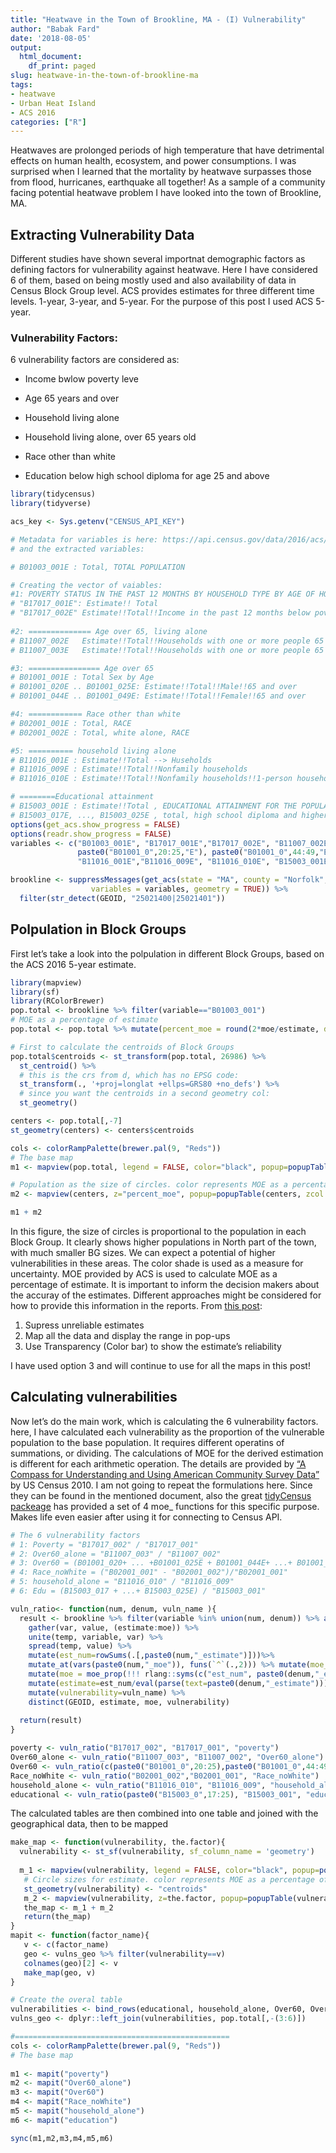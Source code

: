 ```yaml
---
title: "Heatwave in the Town of Brookline, MA - (I) Vulnerability"
author: "Babak Fard"
date: '2018-08-05'
output:
  html_document:
    df_print: paged
slug: heatwave-in-the-town-of-brookline-ma
tags:
- heatwave
- Urban Heat Island
- ACS 2016
categories: ["R"]
---
```

Heatwaves are prolonged periods of high temperature that have detrimental effects on human health, ecosystem, and power consumptions. I was surprised when I learned that the mortality by heatwave surpasses those from flood, hurricanes, earthquake all together! As a sample of a community facing potential heatwave problem I have looked into the town of Brookline, MA.

## Extracting Vulnerability Data
Different studies have shown several importnat demographic factors as defining factors for vulnerability against heatwave. Here I have considered 6 of them, based on being mostly used and also availability of data in Census Block Group level. ACS provides estimates for three different time levels. 1-year, 3-year, and 5-year. For the purpose of this post I used ACS 5-year.

### Vulnerability Factors:
6 vulnerability factors are considered as:

* Income bwlow poverty leve

* Age 65 years and over

* Household living alone

* Household living alone, over 65 years old

* Race other than white

* Education below high school diploma for age 25 and above

```r
library(tidycensus)
library(tidyverse)

acs_key <- Sys.getenv("CENSUS_API_KEY")

# Metadata for variables is here: https://api.census.gov/data/2016/acs/acs5/variables.html (Census Data API: Variables in /data/2016/acs/acs5/variables) or you may use load_variables() function of tidyCensus package.
# and the extracted variables: 

# B01003_001E : Total, TOTAL POPULATION

# Creating the vector of vaiables: 
#1: POVERTY STATUS IN THE PAST 12 MONTHS BY HOUSEHOLD TYPE BY AGE OF HOUSEHOLDER
# "B17017_001E": Estimate!! Total
# "B17017_002E" Estimate!!Total!!Income in the past 12 months below poverty level
 
#2: ============== Age over 65, living alone
# B11007_002E	Estimate!!Total!!Households with one or more people 65 years and over	HOUSEHOLDS BY PRESENCE OF PEOPLE 65 YEARS AND OVER, HOUSEHOLD SIZE AND HOUSEHOLD TYPE
# B11007_003E	Estimate!!Total!!Households with one or more people 65 years and over!!1-person household

#3: ================ Age over 65
# B01001_001E : Total Sex by Age
# B01001_020E .. B01001_025E: Estimate!!Total!!Male!!65 and over
# B01001_044E .. B01001_049E: Estimate!!Total!!Female!!65 and over

#4: ============ Race other than white
# B02001_001E : Total, RACE
# B02001_002E : Total, white alone, RACE

#5: ========== household living alone
# B11016_001E : Estimate!!Total --> Huseholds
# B11016_009E : Estimate!!Total!!Nonfamily households
# B11016_010E : Estimate!!Total!!Nonfamily households!!1-person household

# ========Educational attainment
# B15003_001E : Estimate!!Total , EDUCATIONAL ATTAINMENT FOR THE POPULATION 25 YEARS AND OVER
# B15003_017E, ..., B15003_025E , total, high school diploma and higher, up to PhD
options(get_acs.show_progress = FALSE)
options(readr.show_progress = FALSE)
variables <- c("B01003_001E", "B17017_001E","B17017_002E", "B11007_002E", "B11007_003E","B01001_001E",
               paste0("B01001_0",20:25,"E"), paste0("B01001_0",44:49,"E"), "B02001_001E", "B02001_002E",
               "B11016_001E","B11016_009E", "B11016_010E", "B15003_001E", paste0("B15003_0",17:25,"E"))

brookline <- suppressMessages(get_acs(state = "MA", county = "Norfolk", geography = "block group", 
                  variables = variables, geometry = TRUE)) %>%
  filter(str_detect(GEOID, "25021400|25021401"))


```
## Polpulation in Block Groups
First let's take a look into the polpulation in different Block Groups, based on the ACS 2016 5-year estimate. 

```r
library(mapview)
library(sf)
library(RColorBrewer)
pop.total <- brookline %>% filter(variable=="B01003_001")
# MOE as a percentage of estimate
pop.total <- pop.total %>% mutate(percent_moe = round(2*moe/estimate, digits = 2))

# First to calculate the centroids of Block Groups
pop.total$centroids <- st_transform(pop.total, 26986) %>% 
  st_centroid() %>%
  # this is the crs from d, which has no EPSG code:
  st_transform(., '+proj=longlat +ellps=GRS80 +no_defs') %>%
  # since you want the centroids in a second geometry col:
  st_geometry()

centers <- pop.total[,-7]
st_geometry(centers) <- centers$centroids

cols <- colorRampPalette(brewer.pal(9, "Reds"))
# The base map
m1 <- mapview(pop.total, legend = FALSE, color="black", popup=popupTable(pop.total, zcol = c("GEOID", "NAME")), col.regions="gray")

# Population as the size of circles. color represents MOE as a percentage of estimate
m2 <- mapview(centers, z="percent_moe", popup=popupTable(centers, zcol = c("estimate", "percent_moe")), col.regions=cols(40),cex="estimate",legend=TRUE,legend.pos="topleft")

m1 + m2
```
In this figure, the size of circles is proportional to the population in each Block Group. It clearly shows higher populations in North part of the town, with much smaller BG sizes. We can expect a potential of higher vulnerabilities in these areas. The color shade is used as a measure for uncertainty. MOE provided by ACS is used to calculate MOE as a percentage of estimate. 
It is important to inform the decision makers about the accuray of the estimates. Different approaches might be considered for how to provide this information in the reports. From [this post](https://www.esri.com/arcgis-blog/products/arcgis-online/mapping/the-census-bureau-gives-you-margins-of-error-we-help-you-map-them/):

1. Supress unreliable estimates
2. Map all the data and display the range in pop-ups
3. Use Transparency (Color bar) to show the estimate's reliability

I have used option 3 and will continue to use for all the maps in this post!

## Calculating vulnerabilities
Now let's do the main work, which is calculating the 6 vulnerability factors. here, I have calculated each vulnerability as the proportion of the vulnerable population to the base population. It requires different operatins of summations, or dividing. The calculations of MOE for the derived estimation is different for each arithmetic operation. The details are provided by ["A Compass for Understanding and Using American Community Survey Data"](https://www.census.gov/content/dam/Census/library/publications/2008/acs/ACSGeneralHandbook.pdf) by US Census 2010. I am not going to repeat the formulations here. Since they can be found in the mentioned document, also the great [tidyCensus packeage](https://walkerke.github.io/tidycensus/) has provided a set of 4 moe_ functions for this specific purpose. Makes life even easier after using it for connecting to Census API.
```r
# The 6 vulnerability factors
# 1: Poverty = "B17017_002" / "B17017_001"
# 2: Over60_alone = "B11007_003" / "B11007_002"
# 3: Over60 = (B01001_020+ ... +B01001_025E + B01001_044E+ ...+ B01001_049E) /"B01001_001"
# 4: Race_noWhite = ("B02001_001" - "B02001_002")/"B02001_001"
# 5: household_alone = "B11016_010" / "B11016_009"
# 6: Edu = (B15003_017 + ...+ B15003_025E) / "B15003_001"

vuln_ratio<- function(num, denum, vuln_name ){
  result <- brookline %>% filter(variable %in% union(num, denum)) %>% as_data_frame(.)%>%
    gather(var, value, (estimate:moe)) %>% 
    unite(temp, variable, var) %>%
    spread(temp, value) %>% 
    mutate(est_num=rowSums(.[,paste0(num,"_estimate")]))%>%
    mutate_at(vars(paste0(num,"_moe")), funs(`^`(.,2))) %>% mutate(moe_sum=sqrt(rowSums(.[,paste0(num,"_moe")])))%>%
    mutate(moe = moe_prop(!!! rlang::syms(c("est_num", paste0(denum,"_estimate"), "moe_sum", paste0(denum,"_moe"))))) %>%
    mutate(estimate=est_num/eval(parse(text=paste0(denum,"_estimate")))) %>%
    mutate(vulnerability=vuln_name) %>%
    distinct(GEOID, estimate, moe, vulnerability)
  
  return(result)
}

poverty <- vuln_ratio("B17017_002", "B17017_001", "poverty")
Over60_alone <- vuln_ratio("B11007_003", "B11007_002", "Over60_alone")
Over60 <- vuln_ratio(c(paste0("B01001_0",20:25),paste0("B01001_0",44:49)), "B01001_001", "Over60")
Race_noWhite <- vuln_ratio("B02001_002","B02001_001", "Race_noWhite")
household_alone <- vuln_ratio("B11016_010", "B11016_009", "household_alone")
educational <- vuln_ratio(paste0("B15003_0",17:25), "B15003_001", "education")

```
The calculated tables are then combined into one table and joined with the geographical data, then to be mapped
```r
make_map <- function(vulnerability, the.factor){
  vulnerability <- st_sf(vulnerability, sf_column_name = 'geometry')
 
  m_1 <- mapview(vulnerability, legend = FALSE, color="black", popup=popupTable(vulnerability, zcol = c("GEOID", "NAME")),    col.regions="gray")
   # Circle sizes for estimate. color represents MOE as a percentage of estimate
   st_geometry(vulnerability) <- "centroids"
   m_2 <- mapview(vulnerability, z=the.factor, popup=popupTable(vulnerability, zcol = c("estimate", the.factor)), col.regions=cols(40),cex="estimate", legend = TRUE, legend.pos="topleft")
   the_map <- m_1 + m_2
   return(the_map)
}
mapit <- function(factor_name){
   v <- c(factor_name)
   geo <- vulns_geo %>% filter(vulnerability==v)
   colnames(geo)[2] <- v
   make_map(geo, v)
}

# Create the overal table
vulnerabilities <- bind_rows(educational, household_alone, Over60, Over60_alone, poverty, Race_noWhite)
vulns_geo <- dplyr::left_join(vulnerabilities, pop.total[,-(3:6)])

#================================================
cols <- colorRampPalette(brewer.pal(9, "Reds"))
# The base map
 
m1 <- mapit("poverty")
m2 <- mapit("Over60_alone")
m3 <- mapit("Over60")
m4 <- mapit("Race_noWhite")
m5 <- mapit("household_alone")
m6 <- mapit("education")

sync(m1,m2,m3,m4,m5,m6)
```


